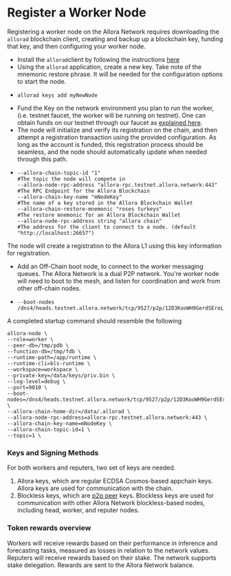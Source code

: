 # Register a Worker Node

Registering a worker node on the Allora Network requires downloading the `allorad` blockchain client, creating and backup up a blockchain key, funding that key, and then configuring your worker node.

- Install the `allorad`client by following the instructions [here](../learn/cli)
- Using the `allorad` application, create a new key. Take note of the mnemonic restore phrase. It will be needed for the configuration options to start the node.
- ```Text bash
  allorad keys add myNewNode
  ```
- Fund the Key on the network environment you plan to run the worker, (i.e. testnet faucet, the worker will be running on testnet). One can obtain funds on our testnet through our faucet as [explained here](../devs/how-to-use-faucet).
- The node will initialize and verify its registration on the chain, and then attempt a registration transaction using the provided configuration. As long as the account is funded, this registration process should be seamless, and the node should automatically update when needed through this path.
- ```Text bash
  --allora-chain-topic-id "1"																					#The topic the node will compete in
  --allora-node-rpc-address "allora-rpc.testnet.allora.network:443"		#The RPC Endpoint for the Allora Blockchain
  --allora-chain-key-name "mNodeKey"                									#The name of a key stored in the Allora Blockchain Wallet
  --allora-chain-restore-mnemonic "roses turkeys"   									#The restore mnemonic for an Allora Blockchain Wallet
  --allora-node-rpc-address string "allora chain"   									#The address for the client to connect to a node. (default "http://localhost:26657") 
  ```

The node will create a registration to the Allora L1 using this key information for registration.

- Add an Off-Chain boot node, to connect to the worker messaging queues. The Allora Network is a dual P2P network. You're worker node will need to boot to the mesh, and listen for coordination and work from other off-chain nodes.
- ```Text bash
  --boot-nodes /dns4/heads.testnet.allora.network/tcp/9527/p2p/12D3KooWH9GerdSEroL2nqjpd2GuE5dwmqNi7uHX7FoywBdKcP4q
  ```

A completed startup command should resemble the following

```Text bash
allora-node \
--role=worker \
--peer-db=/tmp/pdb \
--function-db=/tmp/fdb \
--runtime-path=/app/runtime \
--runtime-cli=bls-runtime \
--workspace=workspace \
--private-key=/data/keys/priv.bin \
--log-level=debug \
--port=9010 \
--boot-nodes=/dns4/heads.testnet.allora.network/tcp/9527/p2p/12D3KooWH9GerdSEroL2nqjpd2GuE5dwmqNi7uHX7FoywBdKcP4q \
--allora-chain-home-dir=/data/.allorad \
--allora-node-rpc-address=allora-rpc.testnet.allora.network:443 \
--allora-chain-key-name=mNodeKey \
--allora-chain-topic-id=1 \
--topic=1 \
```



### Keys and Signing Methods

For both workers and reputers, two set of keys are needed. 

1. Allora keys, which are regular ECDSA Cosmos-based appchain keys. Allora keys are used for communication with the chain.
2. Blockless keys, which are [p2p peer](https://docs.libp2p.io/concepts/fundamentals/peers/) keys. Blockless keys are used for communication with other Allora Network blockless-based nodes, including head, worker, and reputer nodes.

### Token rewards overview

Workers will receive rewards based on their performance in inference and forecasting tasks, measured as losses in relation to the network values. Reputers will receive rewards based on their stake. The network supports stake delegation. Rewards are sent to the Allora Network balance.
